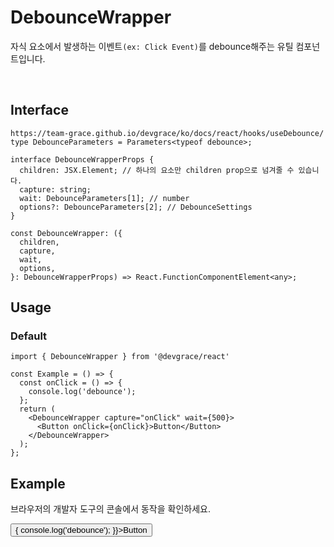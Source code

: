 
# DebounceWrapper

자식 요소에서 발생하는 이벤트`(ex: Click Event)`를 debounce해주는 유틸 컴포넌트입니다.

<br />

## Interface
```tsx
https://team-grace.github.io/devgrace/ko/docs/react/hooks/useDebounce/
type DebounceParameters = Parameters<typeof debounce>;

interface DebounceWrapperProps {
  children: JSX.Element; // 하나의 요소만 children prop으로 넘겨줄 수 있습니다.
  capture: string;
  wait: DebounceParameters[1]; // number
  options?: DebounceParameters[2]; // DebounceSettings
}

const DebounceWrapper: ({
  children,
  capture,
  wait,
  options,
}: DebounceWrapperProps) => React.FunctionComponentElement<any>;
```

## Usage
### Default
```tsx
import { DebounceWrapper } from '@devgrace/react'

const Example = () => {
  const onClick = () => {
    console.log('debounce');
  };
  return (
    <DebounceWrapper capture="onClick" wait={500}>
      <Button onClick={onClick}>Button</Button>
    </DebounceWrapper>
  );
};
```

## Example

<p>브라우저의 개발자 도구의 콘솔에서 동작을 확인하세요.</p>
<DebounceWrapper capture="onClick" wait={500}>
  <Button onClick={() => {
    console.log('debounce');
  }}>Button</Button>
</DebounceWrapper>